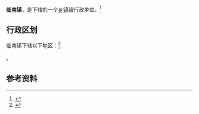 {{中国乡级行政区|37/14/24/102/000}}

'''临南镇'''，是{{PRC admin/fullname|37/14/24/102/000|3}}下辖的一个[[乡镇|乡镇]]级行政单位。<ref>{{PRC admin/ref sgc|{{PRC admin/parent|37/14/24/102/000}}}}</ref>

== 行政区划 ==

临南镇下辖以下地区：<ref>{{PRC admin/ref sgc|37/14/24/102/000}}</ref>

{{PRC admin/children|37/14/24/102/000}}。

== 参考资料 ==

{{reflist}}

{{行政区划小作品}}
{{PRC admin/navcat|37/14/24/102/000}}